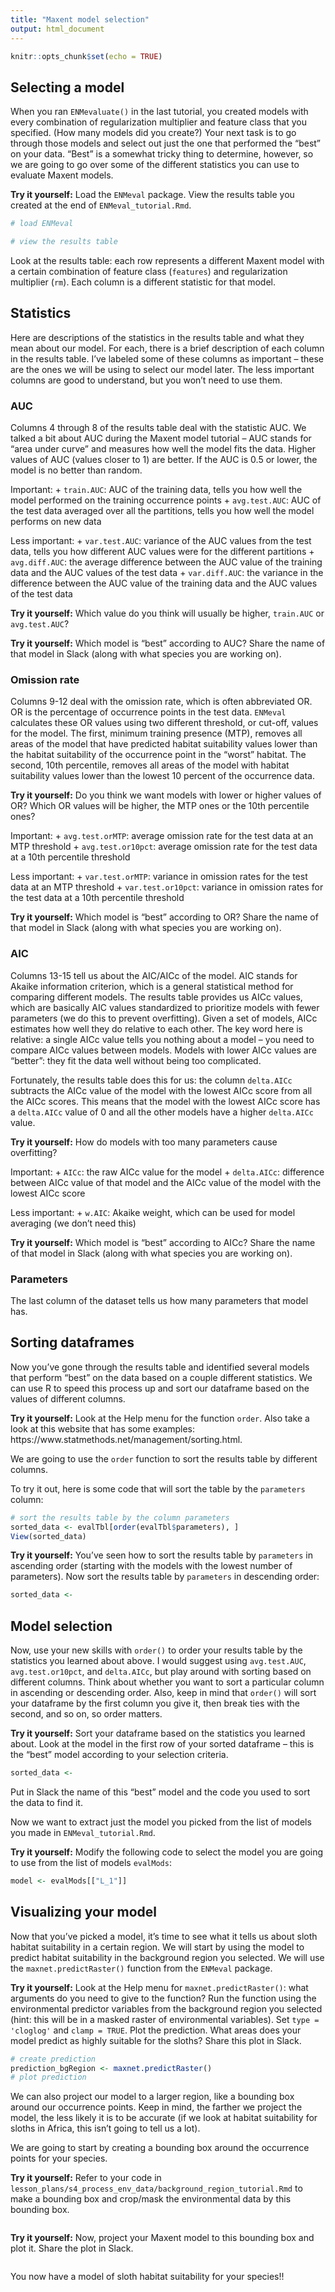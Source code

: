 ```yaml
---
title: "Maxent model selection"
output: html_document
---
```


```r
knitr::opts_chunk$set(echo = TRUE)
```

## Selecting a model

When you ran `ENMevaluate()` in the last tutorial, you created models with every combination of regularization multiplier and feature class that you specified. (How many models did you create?) Your next task is to go through those models and select out just the one that performed the "best" on your data. "Best" is a somewhat tricky thing to determine, however, so we are going to go over some of the different statistics you can use to evaluate Maxent models.

**Try it yourself:** Load the `ENMeval` package. View the results table you created at the end of `ENMeval_tutorial.Rmd`.

```r
# load ENMeval

# view the results table

```

Look at the results table: each row represents a different Maxent model with a certain combination of feature class (`features`) and regularization multiplier (`rm`). Each column is a different statistic for that model.

## Statistics

Here are descriptions of the statistics in the results table and what they mean about our model. For each, there is a brief description of each column in the results table. I've labeled some of these columns as important -- these are the ones we will be using to select our model later. The less important columns are good to understand, but you won't need to use them.

### AUC

Columns 4 through 8 of the results table deal with the statistic AUC. We talked a bit about AUC during the Maxent model tutorial -- AUC stands for "area under curve" and measures how well the model fits the data. Higher values of AUC (values closer to 1) are better. If the AUC is 0.5 or lower, the model is no better than random.

Important:
+ `train.AUC`: AUC of the training data, tells you how well the model performed on the training occurrence points
+ `avg.test.AUC`: AUC of the test data averaged over all the partitions, tells you how well the model performs on new data

Less important:
+ `var.test.AUC`: variance of the AUC values from the test data, tells you how different AUC values were for the different partitions
+ `avg.diff.AUC`: the average difference between the AUC value of the training data and the AUC values of the test data
+ `var.diff.AUC`: the variance in the difference between the AUC value of the training data and the AUC values of the test data

**Try it yourself:** Which value do you think will usually be higher, `train.AUC` or `avg.test.AUC`?

**Try it yourself:** Which model is "best" according to AUC? Share the name of that model in Slack (along with what species you are working on).

### Omission rate

Columns 9-12 deal with the omission rate, which is often abbreviated OR. OR is the percentage of occurrence points in the test data. `ENMeval` calculates these OR values using two different threshold, or cut-off, values for the model. The first, minimum training presence (MTP), removes all areas of the model that have predicted habitat suitability values lower than the habitat suitability of the occurrence point in the "worst" habitat. The second, 10th percentile, removes all areas of the model with habitat suitability values lower than the lowest 10 percent of the occurrence data.

**Try it yourself:** Do you think we want models with lower or higher values of OR? Which OR values will be higher, the MTP ones or the 10th percentile ones?

Important:
+ `avg.test.orMTP`: average omission rate for the test data at an MTP threshold
+ `avg.test.or10pct`: average omission rate for the test data at a 10th percentile threshold

Less important:
+ `var.test.orMTP`: variance in omission rates for the test data at an MTP threshold
+ `var.test.or10pct`: variance in omission rates for the test data at a 10th percentile threshold

**Try it yourself:** Which model is "best" according to OR? Share the name of that model in Slack (along with what species you are working on).

### AIC

Columns 13-15 tell us about the AIC/AICc of the model. AIC stands for Akaike information criterion, which is a general statistical method for comparing different models. The results table provides us AICc values, which are basically AIC values standardized to prioritize models with fewer parameters (we do this to prevent overfitting). Given a set of models, AICc estimates how well they do relative to each other. The key word here is relative: a single AICc value tells you nothing about a model -- you need to compare AICc values between models. Models with lower AICc values are "better": they fit the data well without being too complicated.

Fortunately, the results table does this for us: the column `delta.AICc` subtracts the AICc value of the model with the lowest AICc score from all the AICc scores. This means that the model with the lowest AICc score has a `delta.AICc` value of 0 and all the other models have a higher `delta.AICc` value.

**Try it yourself:** How do models with too many parameters cause overfitting?

Important:
+ `AICc`: the raw AICc value for the model
+ `delta.AICc`: difference between AICc value of that model and the AICc value of the model with the lowest AICc score

Less important:
+ `w.AIC`: Akaike weight, which can be used for model averaging (we don't need this)

**Try it yourself:** Which model is "best" according to AICc? Share the name of that model in Slack (along with what species you are working on).

### Parameters

The last column of the dataset tells us how many parameters that model has.

## Sorting dataframes

Now you've gone through the results table and identified several models that perform "best" on the data based on a couple different statistics. We can use R to speed this process up and sort our dataframe based on the values of different columns.

**Try it yourself:** Look at the Help menu for the function `order`. Also take a look at this website that has some examples: https://www.statmethods.net/management/sorting.html.

We are going to use the `order` function to sort the results table by different columns.

To try it out, here is some code that will sort the table by the `parameters` column:

```r
# sort the results table by the column parameters
sorted_data <- evalTbl[order(evalTbl$parameters), ]
View(sorted_data)
```

**Try it yourself:** You've seen how to sort the results table by `parameters` in ascending order (starting with the models with the lowest number of parameters). Now sort the results table by `parameters` in descending order:

```r
sorted_data <- 
```

## Model selection

Now, use your new skills with `order()` to order your results table by the statistics you learned about above. I would suggest using `avg.test.AUC`, `avg.test.or10pct`, and `delta.AICc`, but play around with sorting based on different columns. Think about whether you want to sort a particular column in ascending or descending order. Also, keep in mind that `order()` will sort your dataframe by the first column you give it, then break ties with the second, and so on, so order matters.

**Try it yourself:** Sort your dataframe based on the statistics you learned about. Look at the model in the first row of your sorted dataframe -- this is the "best" model according to your selection criteria.

```r
sorted_data <-
```

Put in Slack the name of this "best" model and the code you used to sort the data to find it.

Now we want to extract just the model you picked from the list of models you made in `ENMeval_tutorial.Rmd`.

**Try it yourself:** Modify the following code to select the model you are going to use from the list of models `evalMods`:

```r
model <- evalMods[["L_1"]]
```


## Visualizing your model

Now that you've picked a model, it's time to see what it tells us about sloth habitat suitability in a certain region. We will start by using the model to predict habitat suitability in the background region you selected. We will use the `maxnet.predictRaster()` function from the `ENMeval` package.

**Try it yourself:** Look at the Help menu for `maxnet.predictRaster()`: what arguments do you need to give to the function? Run the function using the environmental predictor variables from the background region you selected (hint: this will be in a masked raster of environmental variables). Set `type = 'cloglog'` and `clamp = TRUE`. Plot the prediction. What areas does your model predict as highly suitable for the sloths? Share this plot in Slack.

```r
# create prediction
prediction_bgRegion <- maxnet.predictRaster()
# plot prediction

```

We can also project our model to a larger region, like a bounding box around our occurrence points. Keep in mind, the farther we project the model, the less likely it is to be accurate (if we look at habitat suitability for sloths in Africa, this isn't going to tell us a lot).

We are going to start by creating a bounding box around the occurrence points for your species.

**Try it yourself:** Refer to your code in `lesson_plans/s4_process_env_data/background_region_tutorial.Rmd` to make a bounding box and crop/mask the environmental data by this bounding box.

```r

```

**Try it yourself:** Now, project your Maxent model to this bounding box and plot it. Share the plot in Slack.

```r

```

You now have a model of sloth habitat suitability for your species!!